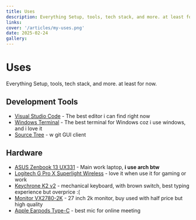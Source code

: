```yaml
---
title: Uses
description: Everything Setup, tools, tech stack, and more. at least for now.
links:
cover: '/articles/my-uses.png'
date: 2025-02-24
gallery:
---
```

# Uses
Everything Setup, tools, tech stack, and more. at least for now.

## Development Tools
- [Visual Studio Code](https://code.visualstudio.com/) - The best editor i can find right now
- [Windows Terminal](https://aka.ms/terminal) - The best terminal for Windows coz i use windows, and i love it
- [Source Tree](https://www.sourcetreeapp.com/) - w git GUI client

## Hardware
- [ASUS Zenbook 13 UX331](https://www.asus.com/us/laptops/for-home/zenbook/asus-zenbook-13-ux331/) - Main work laptop, <b>i use arch btw</b>
- [Logitech G Pro X Superlight Wireless](https://www.logitechg.com/en-us/products/gaming-mice/pro-x-superlight.html) - love it when use it for gaming or work
- [Keychrone K2 v2](https://www.keychron.com/products/keychron-k2-wireless-mechanical-keyboard) - mechanical keyboard, with brown switch, best typing experience but overprice :(
- [Monitor VX2780-2K](https://www.viewsonic.com/global/products/lcd/VX2780-2K) - 27 inch 2k monitor, buy used with half price but high quality
- [Apple Earpods Type-C](https://www.apple.com/shop/product/MYQY3AM/A/earpods-usb-c) - best mic for online meeting